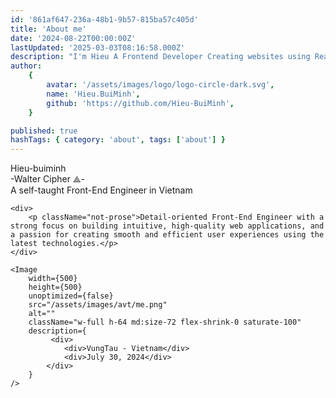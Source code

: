 ```yaml
---
id: '861af647-236a-48b1-9b57-815ba57c405d'
title: 'About me'
date: '2024-08-22T00:00:00Z'
lastUpdated: '2025-03-03T08:16:58.000Z'
description: "I'm Hieu A Frontend Developer Creating websites using React."
author:
    {
        avatar: '/assets/images/logo/logo-circle-dark.svg',
        name: 'Hieu.BuiMinh',
        github: 'https://github.com/Hieu-BuiMinh',
    }

published: true
hashTags: { category: 'about', tags: ['about'] }
---
```


<div className=""></div>

<div className="text-2xl text-center font-bold pt-3 md:text-4xl md:text-left">Hieu-buiminh</div>

<div className="text-sm text-center text-muted-foreground md:text-left">-Walter Cipher ⟁-</div>

<div className="not-prose text-center text-sm text-muted-foreground my-3 md:text-left md:m-0 md:mt-3">
	A self-taught Front-End Engineer in Vietnam
</div>

<div className="relative pb-12 flex items-center justify-start gap-5 flex-col md:flex-row">

    <div>
        <p className="not-prose">Detail-oriented Front-End Engineer with a strong focus on building intuitive, high-quality web applications, and a passion for creating smooth and efficient user experiences using the latest technologies.</p>
    </div>

    <Image
        width={500}
        height={500}
        unoptimized={false}
        src="/assets/images/avt/me.png"
        alt=""
        className="w-full h-64 md:size-72 flex-shrink-0 saturate-100"
        description={
             <div>
                <div>VungTau - Vietnam</div>
                <div>July 30, 2024</div>
            </div>
        }
    />

</div>


